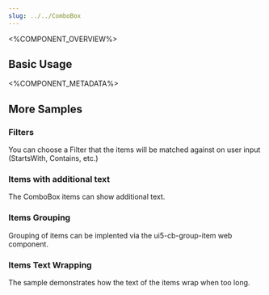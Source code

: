 ```yaml
---
slug: ../../ComboBox
---
```



<%COMPONENT_OVERVIEW%>

## Basic Usage
<Basic />

<%COMPONENT_METADATA%>

## More Samples

### Filters
You can choose a Filter that the items will be matched against on user input (StartsWith, Contains, etc.)

<Filters />

### Items with additional text
The ComboBox items can show additional text.

<TwoColumnsLayout />

### Items Grouping
Grouping of items can be implented via the ui5-cb-group-item web component.

<Grouping />

### Items Text Wrapping
The sample demonstrates how the text of the items wrap when too long.

<SuggestionsWrapping />